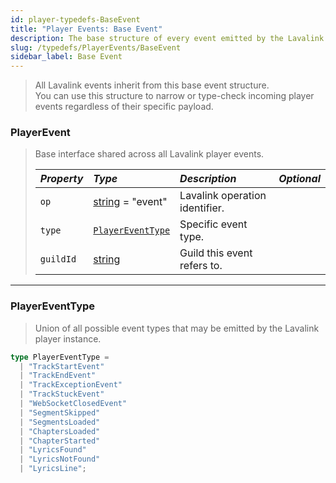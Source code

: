 ```yaml
---
id: player-typedefs-BaseEvent
title: "Player Events: Base Event"
description: The base structure of every event emitted by the Lavalink player.
slug: /typedefs/PlayerEvents/BaseEvent
sidebar_label: Base Event
---
```


> All Lavalink events inherit from this base event structure.  
> You can use this structure to narrow or type-check incoming player events regardless of their specific payload.

### PlayerEvent

> Base interface shared across all Lavalink player events.
> 
> | <i className="fa-solid fa-hashtag"/> Property | <i className="fa-solid fa-font"/> Type                                                            | <i className="fa-solid fa-list"/> Description | <i className="fa-solid fa-flask"/> Optional |
> |:----------------------------------------------|:--------------------------------------------------------------------------------------------------|:----------------------------------------------|:-------------------------------------------:|
> | `op`                                          | [string](https://developer.mozilla.org/en-US/docs/Web/JavaScript/Reference/Global_Objects/String) = "event"                                                                                      | Lavalink operation identifier.                | <i className="fa-solid fa-xmark"/>          |
> | `type`                                        | [`PlayerEventType`](#playereventtype)                                                             | Specific event type.                          | <i className="fa-solid fa-xmark"/>          |
> | `guildId`                                     | [string](https://developer.mozilla.org/en-US/docs/Web/JavaScript/Reference/Global_Objects/String) | Guild this event refers to.                   | <i className="fa-solid fa-xmark"/>          |

---

### PlayerEventType

> Union of all possible event types that may be emitted by the Lavalink player instance.

```ts
type PlayerEventType =
  | "TrackStartEvent"
  | "TrackEndEvent"
  | "TrackExceptionEvent"
  | "TrackStuckEvent"
  | "WebSocketClosedEvent"
  | "SegmentSkipped"
  | "SegmentsLoaded"
  | "ChaptersLoaded"
  | "ChapterStarted"
  | "LyricsFound"
  | "LyricsNotFound"
  | "LyricsLine";
